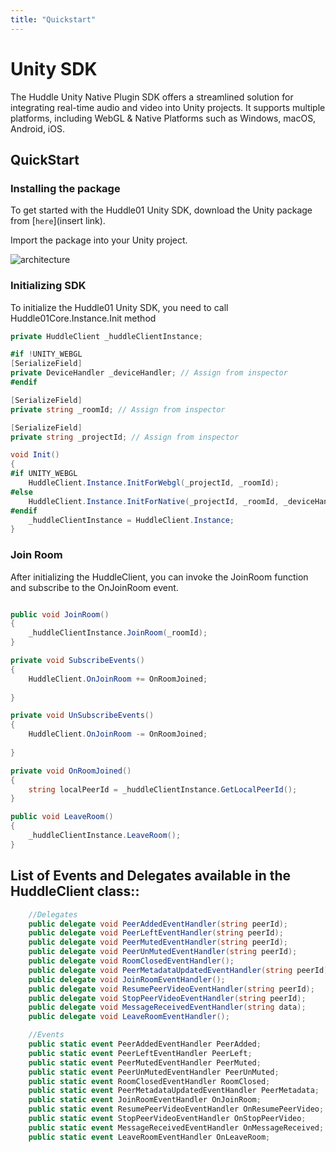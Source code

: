 ```yaml
---
title: "Quickstart"
---
```



# Unity SDK

The Huddle Unity Native Plugin SDK offers a streamlined solution for integrating real-time audio and video into Unity projects.
It supports multiple platforms, including WebGL & Native Platforms such as Windows, macOS, Android, iOS.

## **QuickStart**

### Installing the package

To get started with the Huddle01 Unity SDK, download the Unity package from [`here`](insert link).

Import the package into your Unity project.

<Image
  src="/docs/images/HuddlePackageInstall.png"
  alt="architecture"
  width={1000}
  height={1000}
  quality={100}
  priority
  className="my-8"
/>

### Initializing SDK

To initialize the Huddle01 Unity SDK, you need to call Huddle01Core.Instance.Init method

```csharp
private HuddleClient _huddleClientInstance;

#if !UNITY_WEBGL
[SerializeField]
private DeviceHandler _deviceHandler; // Assign from inspector
#endif

[SerializeField]
private string _roomId; // Assign from inspector

[SerializeField]
private string _projectId; // Assign from inspector

void Init()
{
#if UNITY_WEBGL
    HuddleClient.Instance.InitForWebgl(_projectId, _roomId);
#else
    HuddleClient.Instance.InitForNative(_projectId, _roomId, _deviceHandler);
#endif
    _huddleClientInstance = HuddleClient.Instance;
}

```


### Join Room

After initializing the HuddleClient, you can invoke the JoinRoom function and subscribe to the OnJoinRoom event.

```csharp

public void JoinRoom()
{
    _huddleClientInstance.JoinRoom(_roomId);
}

private void SubscribeEvents() 
{
    HuddleClient.OnJoinRoom += OnRoomJoined;
    
}

private void UnSubscribeEvents()
{
    HuddleClient.OnJoinRoom -= OnRoomJoined;
    
}

private void OnRoomJoined()
{
    string localPeerId = _huddleClientInstance.GetLocalPeerId();
}

public void LeaveRoom()
{
    _huddleClientInstance.LeaveRoom();
}

```

## List of Events and Delegates available in the HuddleClient class::

```csharp
    //Delegates
    public delegate void PeerAddedEventHandler(string peerId);
    public delegate void PeerLeftEventHandler(string peerId);
    public delegate void PeerMutedEventHandler(string peerId);
    public delegate void PeerUnMutedEventHandler(string peerId);
    public delegate void RoomClosedEventHandler();
    public delegate void PeerMetadataUpdatedEventHandler(string peerId);
    public delegate void JoinRoomEventHandler();
    public delegate void ResumePeerVideoEventHandler(string peerId);
    public delegate void StopPeerVideoEventHandler(string peerId);
    public delegate void MessageReceivedEventHandler(string data);
    public delegate void LeaveRoomEventHandler();

    //Events
    public static event PeerAddedEventHandler PeerAdded;
    public static event PeerLeftEventHandler PeerLeft;
    public static event PeerMutedEventHandler PeerMuted;
    public static event PeerUnMutedEventHandler PeerUnMuted;
    public static event RoomClosedEventHandler RoomClosed;
    public static event PeerMetadataUpdatedEventHandler PeerMetadata;
    public static event JoinRoomEventHandler OnJoinRoom;
    public static event ResumePeerVideoEventHandler OnResumePeerVideo;
    public static event StopPeerVideoEventHandler OnStopPeerVideo;
    public static event MessageReceivedEventHandler OnMessageReceived;
    public static event LeaveRoomEventHandler OnLeaveRoom;
```